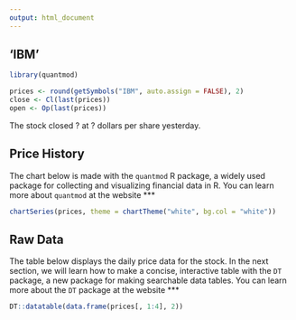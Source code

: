 ```yaml
---
output: html_document
---
```

  
## 'IBM'

```r

library(quantmod)

prices <- round(getSymbols("IBM", auto.assign = FALSE), 2)
close <- Cl(last(prices))
open <- Op(last(prices))
```

The stock closed ? at ? dollars per share yesterday.

## Price History

The chart below is made with the `quantmod` R package, a widely used package for collecting and visualizing financial data in R. You can learn more about `quantmod` at the website 
***
  
```r
chartSeries(prices, theme = chartTheme("white", bg.col = "white"))
```

## Raw Data

The table below displays the daily price data for the stock. In the next section, we will learn how to make a concise, interactive table with the `DT` package, a new package for making searchable data tables. You can learn more about the `DT` package at the website 
***
  
```r
DT::datatable(data.frame(prices[, 1:4], 2))
```

